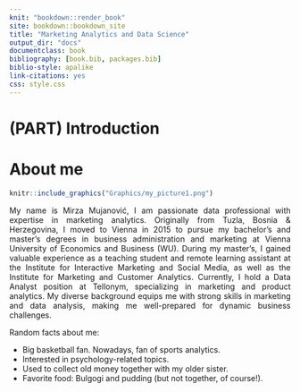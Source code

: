 ```yaml
---
knit: "bookdown::render_book"
site: bookdown::bookdown_site
title: "Marketing Analytics and Data Science"
output_dir: "docs"
documentclass: book
bibliography: [book.bib, packages.bib]
biblio-style: apalike
link-citations: yes
css: style.css
---
```


# (PART) Introduction {.unnumbered}

# About me {.unnumbered}

```r
knitr::include_graphics("Graphics/my_picture1.png")
```

::: {style="text-align: justify"}
My name is Mirza Mujanović, I am passionate data professional with expertise in marketing analytics. Originally from Tuzla, Bosnia & Herzegovina, I moved to Vienna in 2015 to pursue my bachelor's and master's degrees in business administration and marketing at Vienna University of Economics and Business (WU). During my master's, I gained valuable experience as a teaching student and remote learning assistant at the Institute for Interactive Marketing and Social Media, as well as the Institute for Marketing and Customer Analytics. Currently, I hold a Data Analyst position at Tellonym, specializing in marketing and product analytics. My diverse background equips me with strong skills in marketing and data analysis, making me well-prepared for dynamic business challenges.
:::

::: {style="text-align: justify"}
Random facts about me:

-   Big basketball fan. Nowadays, fan of sports analytics.
-   Interested in psychology-related topics.
-   Used to collect old money together with my older sister.
-   Favorite food: Bulgogi and pudding (but not together, of course!).
:::
